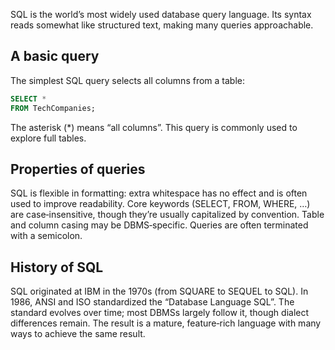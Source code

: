 SQL is the world’s most widely used database query language. Its syntax reads somewhat like structured text, making many queries approachable.

## A basic query
The simplest SQL query selects all columns from a table:

```sql
SELECT *
FROM TechCompanies;
```

The asterisk (*) means “all columns”. This query is commonly used to explore full tables.

## Properties of queries
SQL is flexible in formatting: extra whitespace has no effect and is often used to improve readability. Core keywords (SELECT, FROM, WHERE, …) are case‑insensitive, though they’re usually capitalized by convention. Table and column casing may be DBMS‑specific. Queries are often terminated with a semicolon.

## History of SQL
SQL originated at IBM in the 1970s (from SQUARE to SEQUEL to SQL). In 1986, ANSI and ISO standardized the “Database Language SQL”. The standard evolves over time; most DBMSs largely follow it, though dialect differences remain. The result is a mature, feature‑rich language with many ways to achieve the same result.

